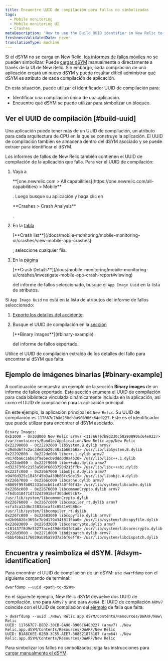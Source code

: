 ```yaml
---
title: Encuentre UUID de compilación para fallas no simbolizadas
tags:
  - Mobile monitoring
  - Mobile monitoring UI
  - Crashes
metaDescription: 'How to use the Build UUID identifier in New Relic to identify a unique build of an app, and to find which dSYM to use to symbolicate a crash.'
freshnessValidatedDate: never
translationType: machine
---
```


Si el dSYM no se carga en New Relic, [los informes de fallos móviles](/docs/mobile-monitoring/mobile-monitoring-ui/crashes/investigate-mobile-app-crash-report) no se pueden simbolizar. Puede [cargar dSYM](/docs/mobile-monitoring/new-relic-mobile-ios/install-configure/upload-dsyms-bitcode-apps) manualmente o directamente a través de la UI de New Relic. Sin embargo, cada compilación de una aplicación creará un nuevo dSYM y puede resultar difícil administrar qué dSYM es atributo de cada compilación de aplicación.

En esta situación, puede utilizar el identificador UUID de compilación para:

* Identificar una compilación única de una aplicación.
* Encuentre qué dSYM se puede utilizar para simbolizar un bloqueo.

## Ver el UUID de compilación [#build-uuid]

Una aplicación puede tener más de un UUID de compilación, un atributo para cada arquitectura de CPU en la que se construye la aplicación. El UUID de compilación también se almacena dentro del dSYM asociado y se puede extraer para identificar el dSYM.

Los informes de fallos de New Relic también contienen el UUID de compilación de la aplicación que falla. Para ver el UUID de compilación:

1. Vaya a

   <DNT>
     **[one.newrelic.com > All capabilities](https://one.newrelic.com/all-capabilities) > Mobile**
   </DNT>

   . Luego busque su aplicación y haga clic en

   <DNT>
     **Crashes > Crash Analysis**
   </DNT>

   .

2. En la [tabla](/docs/mobile-monitoring/mobile-monitoring-ui/crashes/view-mobile-app-crashes)

   <DNT>
     [**Crash list**](/docs/mobile-monitoring/mobile-monitoring-ui/crashes/view-mobile-app-crashes)
   </DNT>

   [](/docs/mobile-monitoring/mobile-monitoring-ui/crashes/view-mobile-app-crashes), seleccione cualquier fila.

3. En la [página](/docs/mobile-monitoring/mobile-monitoring-ui/crashes/investigate-mobile-app-crash-report#viewing)

   <DNT>
     [**Crash Details**](/docs/mobile-monitoring/mobile-monitoring-ui/crashes/investigate-mobile-app-crash-report#viewing)
   </DNT>

   [](/docs/mobile-monitoring/mobile-monitoring-ui/crashes/investigate-mobile-app-crash-report#viewing)del informe de fallos seleccionado, busque el `App Image Uuid` en la lista de atributos.

Si `App Image Uuid` no está en la lista de atributos del informe de fallos seleccionado:

1. [Exporte los detalles del accidente](/docs/mobile-monitoring/mobile-monitoring-ui/crashes/investigate-mobile-app-crash-report#viewing).

2. Busque el UUID de compilación en la [sección](#binary-example)

   <DNT>
     [**Binary images**](#binary-example)
   </DNT>

   [](#binary-example)del informe de fallos exportado.

Utilice el UUID de compilación extraído de los detalles del fallo para encontrar el dSYM que falta.

## Ejemplo de imágenes binarias [#binary-example]

A continuación se muestra un ejemplo de la sección <DNT>**Binary images**</DNT> de un informe de fallos exportado. Esta sección enumera el UUID de compilación para cada biblioteca vinculada dinámicamente incluida en la aplicación, así como el UUID de compilación para la aplicación principal.

En este ejemplo, la aplicación principal es `New Relic`. Su UUID de compilación es `117667e7b8d230cb8a908906c64e0227`. Este es el identificador que puede utilizar para encontrar el dSYM asociado.

```
Binary Images:
0xb1000 - 0x30d000 New Relic armv7 <117667e7b8d230cb8a908906c64e0227> /var/containers/Bundle/Application/New Relic.app/New Relic
0x22290000 - 0x22292000 libSystem.B.dylib armv7 <39d6d6f7c2ac3de8bb29c40a1b66368a> /usr/lib/libSystem.B.dylib
0x22292000 - 0x222de000 libc++.1.dylib armv7 <017dba6c16b63f9ebecb9ddd0d0a4520> /usr/lib/libc++.1.dylib
0x222de000 - 0x222f9000 libc++abi.dylib armv7 <d32373f6c2153a509f6603750d213ffb> /usr/lib/libc++abi.dylib
0x222fc000 - 0x22667000 libobjc.A.dylib armv7 <94f6d325c1843f45b3a439b86fc9de15> /usr/lib/libobjc.A.dylib
0x22667000 - 0x2266c000 libcache.dylib armv7 <8009f99fb892331dbcb61cd740ff0f43> /usr/lib/system/libcache.dylib
0x2266c000 - 0x22676000 libcommonCrypto.dylib armv7 <f6db318471d732d39918ef36bde65cb7> /usr/lib/system/libcommonCrypto.dylib
0x22676000 - 0x2267c000 libcompiler_rt.dylib armv7 <cfa3ca12d6c2383abcaf3c8541e9b86c> /usr/lib/system/libcompiler_rt.dylib
0x2267c000 - 0x22683000 libcopyfile.dylib armv7 <d2b06020c3693c7b9d179434f8115ba0> /usr/lib/system/libcopyfile.dylib
0x22683000 - 0x226d3000 libcorecrypto.dylib armv7 <181437f8d9e53277ace439de8b3fd1ad> /usr/lib/system/libcorecrypto.dylib
0x226d3000 - 0x2271d000 libdispatch.dylib armv7 <bbb4bba2176039ab95a59d7a56f6eff8> /usr/lib/system/libdispatch.dylib
```

## Encuentra y resimboliza el dSYM. [#dsym-identification]

Para encontrar el UUID de compilación de un dSYM: use `dwarfdump` con el siguiente comando de terminal:

```
dwarfdump --uuid <path-to-dSYM>
```

En el siguiente ejemplo, New Relic dSYM devuelve dos UUID de compilación, uno para `ARMv7` y uno para `ARM64`. El UUID de compilación `ARMv7` coincide con el UUID de compilación del [ejemplo](#binary-example) de falla que falta:

```
> dwarfdump --uuid ./New\ Relic.app.dSYM/Contents/Resources/DWARF/New\ Relic
UUID: 117667E7-B8D2-30CB-8A90-8906C64E0227 (armv7) ./New Relic.app.dSYM/Contents/Resources/DWARF/New Relic
UUID: B1A8C6EE-02B9-3C55-AEE7-308521873107 (arm64) ./New Relic.app.dSYM/Contents/Resources/DWARF/New Relic
```

Para simbolizar los fallos no simbolizados, siga las instrucciones para [cargar manualmente el dSYM](/docs/mobile-monitoring/new-relic-mobile-ios/install-configure/upload-dsyms-bitcode-apps).
